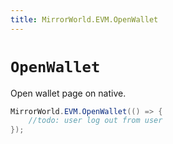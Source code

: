 ```yaml
---
title: MirrorWorld.EVM.OpenWallet
---
```


# `OpenWallet`
Open wallet page on native.

```csharp
MirrorWorld.EVM.OpenWallet(() => {
    //todo: user log out from user
});
```
